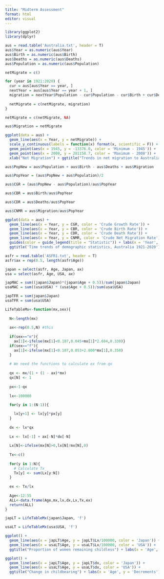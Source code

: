 ```yaml
---
title: "Midterm Assessment"
format: html
editor: visual
---
```


```r
library(ggplot2)
library(dplyr)
```

```r
aus = read.table('Australia.txt', header = T)
aus$Year = as.numeric(aus$Year)
aus$Birth = as.numeric(aus$Birth)
aus$Deaths = as.numeric(aus$Deaths)
aus$Population = as.numeric(aus$Population)

netMigrate = c()

for (year in 1921:2020) {
  cur = aus[aus$Year == year, ]
  nextYear = aus[aus$Year == year + 1, ]
  migration = nextYear$Population - cur$Population - cur$Birth + cur$Deaths
  
  netMigrate = c(netMigrate, migration)
}

netMigrate = c(netMigrate, NA)

aus$Migration = netMigrate

ggplot(data = aus) + 
  geom_line(aes(x = Year, y = netMigrate)) + 
  scale_y_continuous(labels = function(x) format(x, scientific = F)) + 
  geom_point(aes(x = 1945, y = -13376.0, color = 'Minimum - 1945')) + 
  geom_point(aes(x = 2008, y = 281158.7, color = 'Maximum - 2008')) + 
  xlab("Net Migration") + ggtitle("Trends in net migration to Australia, 1921-2020")
```

```r
aus$PopNew = aus$Population + aus$Birth - aus$Deaths + aus$Migration

aus$PopYear = (aus$PopNew + aus$Population)/2

aus$CGR = (aus$PopNew - aus$Population)/aus$PopYear

aus$CBR = aus$Birth/aus$PopYear

aus$CDR = aus$Deaths/aus$PopYear

aus$CNMR = aus$Migration/aus$PopYear

ggplot(data = aus) + 
  geom_line(aes(x = Year, y = CGR, color = 'Crude Growth Rate')) + 
  geom_line(aes(x = Year, y = CBR, color = 'Crude Birth Rate')) + 
  geom_line(aes(x = Year, y = CDR, color = 'Crude Death Rate')) + 
  geom_line(aes(x = Year, y = CNMR, color = 'Crude Net Migration Rate')) + 
  guides(color = guide_legend(title = "Statistic")) + labs(x = 'Year', y = 'Value') + 
  ggtitle('Time trends of demographic statistics, Australia 1921-2020')
```

```r
asfr = read.table('ASFR1.txt', header = T)
asfr$ax = rep(0.5, length(asfr$Age))

japan = select(asfr, Age, Japan, ax)
usa = select(asfr, Age, USA, ax)

japMAC = sum((japan$Japan)*(japan$Age + 0.5))/sum(japan$Japan)
usaMAC = sum((usa$USA) * (usa$Age + 0.5))/sum(usa$USA)

japTFR = sum(japan$Japan)
usaTFR = sum(usa$USA)
```

```r
LifeTableMx<-function(mx,sex){
  
  N<-length(mx)
  
  ax<-rep(0.5,N) #this 
  
  if(sex=="m"){
    ax[1]<-ifelse(mx[1]<0.107,0.045+mx[1]*2.684,0.330)}
  if(sex=="f"){
    ax[1]<-ifelse(mx[1]<0.107,0.053+2.800*mx[1],0.350)
  }
  
  # We need the functions to calculate ex from qx
  
  qx <- mx/(1 + (1 - ax)*mx)
  qx[N] <- 1
  
  px<-1-qx
  
  lx<-100000
  
  for(y in 1:(N-1)){          

    lx[y+1] <- lx[y]*px[y]
  }
  
  dx <- lx*qx
  
  Lx <- lx[-1] + ax[-N]*dx[-N] 
  
  Lx[N]<-ifelse(mx[N]>0,lx[N]/mx[N],0)                  
  
  Tx<-c()
  
  for(y in 1:N){
    # Calculate Tx
    Tx[y] <- sum(Lx[y:N])
  }
  
  ex <- Tx/lx 
  
  Age<-12:55             
  ALL<-data.frame(Age,mx,lx,dx,Lx,Tx,ex)
  return(ALL)
}
```

```r
japLT = LifeTableMx(japan$Japan, 'f')
```

```r
usaLT = LifeTableMx(usa$USA, 'f')
```

```r
ggplot() + 
  geom_line(aes(x = japLT$Age, y = japLT$Lx/100000, color = 'Japan')) + 
  geom_line(aes(x = usaLT$Age, y = usaLT$Lx/100000, color = 'USA')) + 
  ggtitle("Proportion of women remaining childless") + labs(x = 'Age', y = 'Proportion of childless women')
```

```r
ggplot() + 
  geom_line(aes(x = japLT$Age, y = japLT$dx, color = 'Japan')) + 
  geom_line(aes(x = usaLT$Age, y = usaLT$dx, color = 'USA')) + 
  ggtitle("Change in childbearing") + labs(x = 'Age', y = 'Decrements')
```
